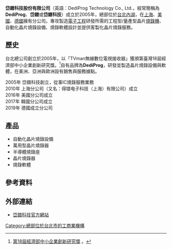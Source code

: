 {{Trivia|time=2022-05-16T10:37:09+00:00}}
{{Infobox company
| name = 岱鐠科技股份有限公司
| name_en = DediProg Technology Co., Ltd.
| logo = 
| logo_size = 
| logo_caption = 
| image = 
| image_size = 
| image_caption = 
| type = 製造業
| foundation = [[臺灣|臺灣]] [[臺北|臺北]]（2005年）
| location = 114031台北市內湖區新明路143巷7號4樓
| area_served = 全球
| founder = [[曹忠勇|曹忠勇]]<br />[[MARTIN_GARRIN_JEAN_CHRISTIAN_GILBERT_DANIEL|MARTIN GARRIN JEAN CHRISTIAN GILBERT DANIEL]]<br />[[王晓光|王晓光]]
| industry = 電子相關製造業
| products = [[燒錄器|燒錄器]]<br />[[自動化IC燒錄設備|自動化IC燒錄設備]]<br />[[萬用型IC燒錄器|萬用型IC燒錄器]]<br />[[半導體燒錄座|半導體燒錄座]]
| services = [[IC燒錄服務|IC燒錄服務]]<br />[[晶片自動化燒錄系統設計與製造|晶片自動化燒錄系統設計與製造]]<br />[[晶片燒錄器設計與製造|晶片燒錄器設計與製造]]
| homepage = {{URL|http://www.dediprog.com }}
| logo_alt = DediProg
| subsid = 人易科技股份有限公司<br />艾沙奇股份有限公司
}}

'''岱鐠科技股份有限公司'''（英語：DediProg Technology Co., Ltd.，經常簡稱為'''DediProg'''、'''岱鐠'''或'''岱鐠科技'''）成立於2005年，總部位於[[台北|台北]][[內湖|內湖]]，在[[上海|上海]]、[[美國|美國]]、[[德國|德國]]擁有分公司。專攻製造[[電子工程|電子工程]]研發所需的工程型/量產型晶片[[燒錄器|燒錄機]]、自動化晶片燒錄設備、燒錄軟體設計並提供客製化晶片燒錄服務。

==歷史==
台北總公司創立於2005年，以「TVman無線數位電視接收器」獲頒第臺灣18屆經濟部中小企業創新研究獎。<ref>[http://tsia.moeasmea.gov.tw/moeasmea/wSite/public/Data/f1391766303054.pdf 第18屆經濟部中小企業創新研究獎] {{webarchive|url=https://web.archive.org/web/20160508144122/http://tsia.moeasmea.gov.tw/moeasmea/wSite/public/Data/f1391766303054.pdf |date=2016-05-08 }}。</ref>自有品牌為'''DediProg'''，研發並製造晶片燒錄設備與軟體，在美洲、亞洲與歐洲設有銷售與服務據點。

2005年 岱鐠科技創立，從事IC燒錄服務業務<br />
2010年 上海分公司（又名：得镨电子科技（上海）有限公司）成立<br /> 
2016年 美國分公司成立<br /> 
2017年 韓國分公司成立<br />
2019年 德國成立分公司<br /> 

==產品==
*自動化晶片燒錄設備
*萬用型晶片燒錄器
*半導體燒錄座
*晶片燒錄器
*燒錄軟體

==參考資料==
{{reflist}}

==外部連結==
*[http://www.dediprog.com 岱鐠科技官方網站] {{Wayback|url=http://www.dediprog.com/ |date=20210307213300 }}

[[Category:總部位於台北市的工商業機構|Category:總部位於台北市的工商業機構]]